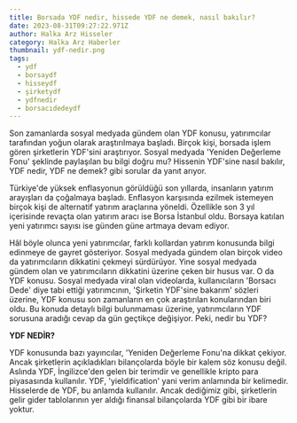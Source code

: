 ```yaml
---
title: Borsada YDF nedir, hissede YDF ne demek, nasıl bakılır?
date: 2023-08-31T09:27:22.971Z
author: Halka Arz Hisseler
category: Halka Arz Haberler
thumbnail: ydf-nedi̇r.png
tags:
  - ydf
  - borsaydf
  - hisseydf
  - şirketydf
  - ydfnedir
  - borsacıdedeydf
---
```

Son zamanlarda sosyal medyada gündem olan YDF konusu, yatırımcılar tarafından yoğun olarak araştırılmaya başladı. Birçok kişi, borsada işlem gören şirketlerin YDF'sini araştırıyor. Sosyal medyada 'Yeniden Değerleme Fonu' şeklinde paylaşılan bu bilgi doğru mu? Hissenin YDF'sine nasıl bakılır, YDF nedir, YDF ne demek? gibi sorular da yanıt arıyor.

Türkiye'de yüksek enflasyonun görüldüğü son yıllarda, insanların yatırım arayışları da çoğalmaya başladı. Enflasyon karşısında ezilmek istemeyen birçok kişi de alternatif yatırım araçlarına yöneldi. Özellikle son 3 yıl içerisinde revaçta olan yatırım aracı ise Borsa İstanbul oldu. Borsaya katılan yeni yatırımcı sayısı ise günden güne artmaya devam ediyor.

Hâl böyle olunca yeni yatırımcılar, farklı kollardan yatırım konusunda bilgi edinmeye de gayret gösteriyor. Sosyal medyada gündem olan birçok video da yatırımcıların dikkatini çekmeyi sürdürüyor. Yine sosyal medyada gündem olan ve yatırımcıların dikkatini üzerine çeken bir husus var. O da YDF konusu. Sosyal medyada viral olan videolarda, kullanıcıların 'Borsacı Dede' diye tabi ettiği yatırımcının, 'Şirketin YDF'sine bakarım' sözleri üzerine, YDF konusu son zamanların en çok araştırılan konularından biri oldu. Bu konuda detaylı bilgi bulunmaması üzerine, yatırımcıların YDF sorusuna aradığı cevap da gün geçtikçe değişiyor. Peki, nedir bu YDF?

**YDF NEDİR?**

YDF konusunda bazı yayıncılar, 'Yeniden Değerleme Fonu'na dikkat çekiyor. Ancak şirketlerin açıkladıkları bilançolarda böyle bir kalem söz konusu değil. Aslında YDF, İngilizce'den gelen bir terimdir ve genellikle kripto para piyasasında kullanılır. YDF, 'yieldification' yani verim anlamında bir kelimedir. Hisselerde de YDF, bu anlamda kullanılır. Ancak dediğimiz gibi, şirketlerin gelir gider tablolarının yer aldığı finansal bilançolarda YDF gibi bir ibare yoktur.